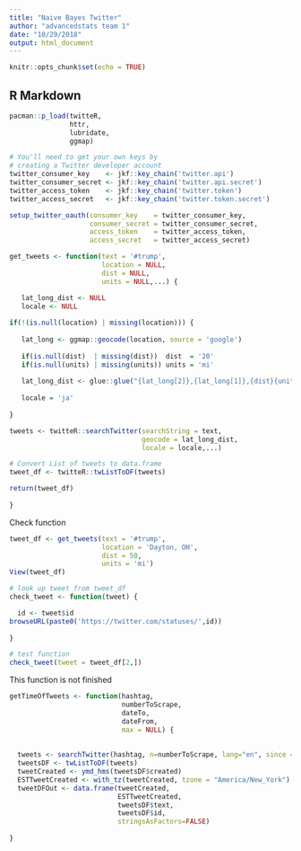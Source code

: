 ```yaml
---
title: "Naive Bayes Twitter"
author: "advancedstats team 1"
date: "10/29/2018"
output: html_document
---
```


```r
knitr::opts_chunk$set(echo = TRUE)
```

## R Markdown

```r
pacman::p_load(twitteR,
               httr,
               lubridate,
               ggmap)
```

```r
# You'll need to get your own keys by 
# creating a Twitter developer account
twitter_consumer_key    <- jkf::key_chain('twitter.api')
twitter_consumer_secret <- jkf::key_chain('twitter.api.secret')
twitter_access_token    <- jkf::key_chain('twitter.token')
twitter_access_secret   <- jkf::key_chain('twitter.token.secret')

setup_twitter_oauth(consumer_key    = twitter_consumer_key,
                    consumer_secret = twitter_consumer_secret,
                    access_token    = twitter_access_token,
                    access_secret   = twitter_access_secret)
```

```r
get_tweets <- function(text = '#trump',
                       location = NULL,
                       dist = NULL,
                       units = NULL,...) {

   lat_long_dist <- NULL
   locale <- NULL
  
if(!(is.null(location) | missing(location))) {
  
   lat_long <- ggmap::geocode(location, source = 'google')
   
   if(is.null(dist)  | missing(dist))  dist  = '20'
   if(is.null(units) | missing(units)) units = 'mi'
   
   lat_long_dist <- glue::glue("{lat_long[2]},{lat_long[1]},{dist}{units}")
   
   locale = 'ja'
   
}

tweets <- twitteR::searchTwitter(searchString = text, 
                                 geocode = lat_long_dist,
                                 locale = locale,...)

# Convert List of tweets to data.frame
tweet_df <- twitteR::twListToDF(tweets)

return(tweet_df)
                       
}
```

Check function

```r
tweet_df <- get_tweets(text = '#trump',
                       location = 'Dayton, OH',
                       dist = 50,
                       units = 'mi')
View(tweet_df)
```

```r
# look up tweet from tweet_df
check_tweet <- function(tweet) {

  id <- tweet$id
browseURL(paste0('https://twitter.com/statuses/',id))
          
}

# test function
check_tweet(tweet = tweet_df[2,])
```

This function is not finished

```r
getTimeOfTweets <- function(hashtag, 
                            numberToScrape, 
                            dateTo, 
                            dateFrom, 
                            max = NULL) {
  
  
  tweets <- searchTwitter(hashtag, n=numberToScrape, lang="en", since = dateTo, until = dateFrom, maxID = max)
  tweetsDF <- twListToDF(tweets)
  tweetCreated <- ymd_hms(tweetsDF$created)
  ESTTweetCreated <- with_tz(tweetCreated, tzone = "America/New_York")
  tweetDFOut <- data.frame(tweetCreated, 
                           ESTTweetCreated, 
                           tweetsDF$text, 
                           tweetsDF$id,
                           stringsAsFactors=FALSE)
  
}
```